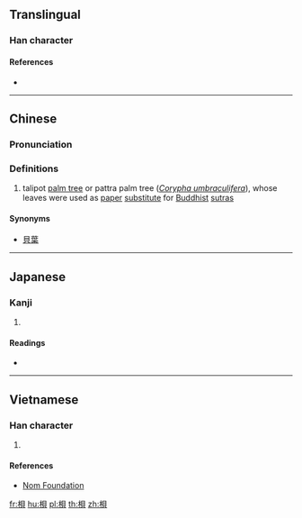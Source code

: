 ==Translingual==

===Han character===
{{Han char|rn=75|rad=木|as=07|sn=11|four=46980|canj=DBUC|ids=⿰木貝}}

====References====
* {{Han ref|kx=0529.030|dkj=14848|hdz=21213.040|uh=6896|ud=26774|bh=D5CB|bd=54731}}

----

==Chinese==
{{zh-forms}}

===Pronunciation===
{{zh-pron
|m=bèi
|c=bui3
|mc=
|oc=
|ma=
|cat=pn
}}

===Definitions===
# talipot [[palm tree]] or pattra palm tree (''[[w:Corypha umbraculifera|Corypha umbraculifera]]''), whose leaves were used as [[paper]] [[substitute]] for [[Buddhist]] [[sutra]]s

====Synonyms====
* [[貝葉]]

----

==Japanese==

===Kanji===
{{ja-kanji|grade=|rs=木07}}

# {{defn|lang=ja|sort=木07}}

====Readings====
* {{ja-readings|on=[[はい]] (hai)|kun=[[ばいたら]] (baitara)}}

----

==Vietnamese==

===Han character===
{{vi-readings|rs=木07|hanviet=[[vối]], [[vôi]]}}

# {{defn|lang=vi|sort=木07}}

====References====
* [http://nomfoundation.org/common/nom_details.php?codepoint=6896 Nom Foundation]

[[fr:梖]]
[[hu:梖]]
[[pl:梖]]
[[th:梖]]
[[zh:梖]]